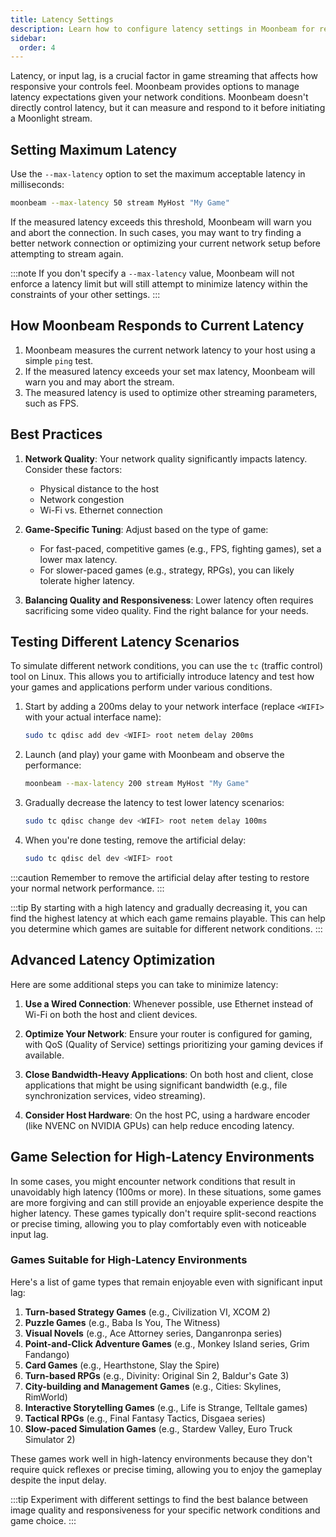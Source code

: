 ```yaml
---
title: Latency Settings
description: Learn how to configure latency settings in Moonbeam for responsive gameplay
sidebar:
  order: 4
---
```



Latency, or input lag, is a crucial factor in game streaming that affects how responsive your controls feel. Moonbeam provides options to manage latency expectations given your network conditions. Moonbeam doesn't directly control latency, but it can measure and respond to it before initiating a Moonlight stream. 

## Setting Maximum Latency

Use the `--max-latency` option to set the maximum acceptable latency in milliseconds:

```bash
moonbeam --max-latency 50 stream MyHost "My Game"
```

If the measured latency exceeds this threshold, Moonbeam will warn you and abort the connection. In such cases, you may want to try finding a better network connection or optimizing your current network setup before attempting to stream again.

:::note
If you don't specify a `--max-latency` value, Moonbeam will not enforce a latency limit but will still attempt to minimize latency within the constraints of your other settings.
:::

## How Moonbeam Responds to Current Latency

1. Moonbeam measures the current network latency to your host using a simple `ping` test.
2. If the measured latency exceeds your set max latency, Moonbeam will warn you and may abort the stream.
3. The measured latency is used to optimize other streaming parameters, such as FPS.

## Best Practices

1. **Network Quality**: Your network quality significantly impacts latency. Consider these factors:
   - Physical distance to the host
   - Network congestion
   - Wi-Fi vs. Ethernet connection

2. **Game-Specific Tuning**: Adjust based on the type of game:
   - For fast-paced, competitive games (e.g., FPS, fighting games), set a lower max latency.
   - For slower-paced games (e.g., strategy, RPGs), you can likely tolerate higher latency.

3. **Balancing Quality and Responsiveness**: Lower latency often requires sacrificing some video quality. Find the right balance for your needs.

## Testing Different Latency Scenarios

To simulate different network conditions, you can use the `tc` (traffic control) tool on Linux. This allows you to artificially introduce latency and test how your games and applications perform under various conditions.

<Steps>

1. Start by adding a 200ms delay to your network interface (replace `<WIFI>` with your actual interface name):
   ```bash
   sudo tc qdisc add dev <WIFI> root netem delay 200ms 
   ```

2. Launch (and play) your game with Moonbeam and observe the performance:
   ```bash
   moonbeam --max-latency 200 stream MyHost "My Game"
   ```

3. Gradually decrease the latency to test lower latency scenarios:
   ```bash
   sudo tc qdisc change dev <WIFI> root netem delay 100ms
   ```

4. When you're done testing, remove the artificial delay:
   ```bash
   sudo tc qdisc del dev <WIFI> root
   ```

</Steps>

:::caution
Remember to remove the artificial delay after testing to restore your normal network performance.
:::

:::tip
By starting with a high latency and gradually decreasing it, you can find the highest latency at which each game remains playable. This can help you determine which games are suitable for different network conditions.
:::

## Advanced Latency Optimization

Here are some additional steps you can take to minimize latency:

1. **Use a Wired Connection**: Whenever possible, use Ethernet instead of Wi-Fi on both the host and client devices.

2. **Optimize Your Network**: Ensure your router is configured for gaming, with QoS (Quality of Service) settings prioritizing your gaming devices if available.

3. **Close Bandwidth-Heavy Applications**: On both host and client, close applications that might be using significant bandwidth (e.g., file synchronization services, video streaming).

4. **Consider Host Hardware**: On the host PC, using a hardware encoder (like NVENC on NVIDIA GPUs) can help reduce encoding latency.

## Game Selection for High-Latency Environments

<Badge text="High Latency" variant="caution"/> In some cases, you might encounter network conditions that result in unavoidably high latency (100ms or more). In these situations, some games are more forgiving and can still provide an enjoyable experience despite the higher latency. These games typically don't require split-second reactions or precise timing, allowing you to play comfortably even with noticeable input lag.

### Games Suitable for High-Latency Environments

Here's a list of game types that remain enjoyable even with significant input lag:

1. **Turn-based Strategy Games** (e.g., Civilization VI, XCOM 2)
2. **Puzzle Games** (e.g., Baba Is You, The Witness)
3. **Visual Novels** (e.g., Ace Attorney series, Danganronpa series)
4. **Point-and-Click Adventure Games** (e.g., Monkey Island series, Grim Fandango)
5. **Card Games** (e.g., Hearthstone, Slay the Spire)
6. **Turn-based RPGs** (e.g., Divinity: Original Sin 2, Baldur's Gate 3)
7. **City-building and Management Games** (e.g., Cities: Skylines, RimWorld)
8. **Interactive Storytelling Games** (e.g., Life is Strange, Telltale games)
9. **Tactical RPGs** (e.g., Final Fantasy Tactics, Disgaea series)
10. **Slow-paced Simulation Games** (e.g., Stardew Valley, Euro Truck Simulator 2)

These games work well in high-latency environments because they don't require quick reflexes or precise timing, allowing you to enjoy the gameplay despite the input delay.

:::tip
Experiment with different settings to find the best balance between image quality and responsiveness for your specific network conditions and game choice.
:::
